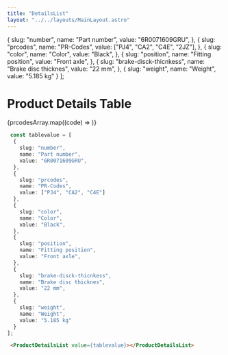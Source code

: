 ```yaml
---
title: "DetailsList"
layout: "../../layouts/MainLayout.astro"
---
```




  {
    slug: "number",
    name: "Part number",
    value: "6R0071609GRU",
  },
  {
    slug: "prcodes",
    name: "PR-Codes",
    value: ["PJ4", "CA2", "C4E", "2JZ"],
  },
  {
    slug: "color",
    name: "Color",
    value: "Black",
  },
  {
    slug: "position",
    name: "Fitting position",
    value: "Front axle",
  },
  {
    slug: "brake-disck-thicnkess",
    name: "Brake disc thicknes",
    value: "22 mm",
  },
  {
    slug: "weight",
    name: "Weight",
    value: "5.185 kg"
  }
];

# Product Details Table

<div class="component-preview flex-wrap">
 <div class="bg-white rounded-lg p-8">
    <ProductDetailsList items={tablevalue}>
        <ProductNumber slot="number" class="py-0" big isPdp productNumber="6R0071609GRU" copyDisabled={false}  />
        {prcodesArray.map((code) => <PrCode slot="prcodes" prcode={code} /> )}
    </ProductDetailsList>
 </div>
</div>

```ts
 const tablevalue = [
  {
    slug: "number",
    name: "Part number",
    value: "6R0071609GRU",
  },
  {
    slug: "prcodes",
    name: "PR-Codes",
    value: ["PJ4", "CA2", "C4E"]
  },
  {
    slug: "color",
    name: "Color",
    value: "Black",
  },
  {
    slug: "position",
    name: "Fitting position",
    value: "Front axle",
  },
  {
    slug: "brake-disck-thicnkess",
    name: "Brake disc thicknes",
    value: "22 mm",
  },
  {
    slug: "weight",
    name: "Weight",
    value: "5.185 kg"
  }
];

```
```html
 <ProductDetailsList value={tablevalue}></ProductDetailsList>
 ```